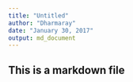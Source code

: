 ```yaml
---
title: "Untitled"
author: "Dharmaray"
date: "January 30, 2017"
output: md_document
---
```


## This is a markdown file